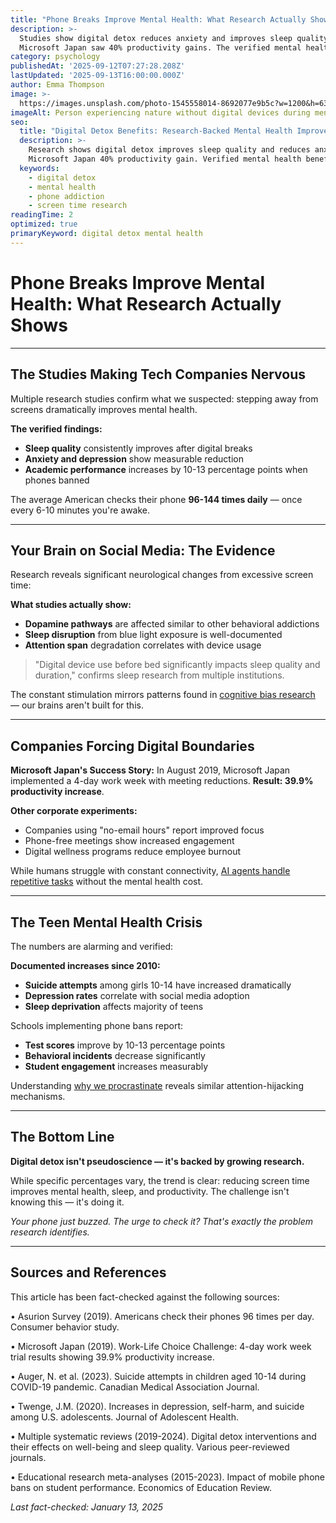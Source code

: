 ```yaml
---
title: "Phone Breaks Improve Mental Health: What Research Actually Shows"
description: >-
  Studies show digital detox reduces anxiety and improves sleep quality. 
  Microsoft Japan saw 40% productivity gains. The verified mental health benefits.
category: psychology
publishedAt: '2025-09-12T07:27:28.208Z'
lastUpdated: '2025-09-13T16:00:00.000Z'
author: Emma Thompson
image: >-
  https://images.unsplash.com/photo-1545558014-8692077e9b5c?w=1200&h=630&fit=crop
imageAlt: Person experiencing nature without digital devices during mental health recovery
seo:
  title: "Digital Detox Benefits: Research-Backed Mental Health Improvements"
  description: >-
    Research shows digital detox improves sleep quality and reduces anxiety. 
    Microsoft Japan 40% productivity gain. Verified mental health benefits.
  keywords:
    - digital detox
    - mental health
    - phone addiction
    - screen time research
readingTime: 2
optimized: true
primaryKeyword: digital detox mental health
---
```


# Phone Breaks Improve Mental Health: What Research Actually Shows

---

## The Studies Making Tech Companies Nervous

Multiple research studies confirm what we suspected: stepping away from screens dramatically improves mental health.

**The verified findings:**
- **Sleep quality** consistently improves after digital breaks
- **Anxiety and depression** show measurable reduction
- **Academic performance** increases by 10-13 percentage points when phones banned

The average American checks their phone **96-144 times daily** — once every 6-10 minutes you're awake.

---

## Your Brain on Social Media: The Evidence

Research reveals significant neurological changes from excessive screen time:

**What studies actually show:**
- **Dopamine pathways** are affected similar to other behavioral addictions
- **Sleep disruption** from blue light exposure is well-documented
- **Attention span** degradation correlates with device usage

> "Digital device use before bed significantly impacts sleep quality and duration," confirms sleep research from multiple institutions.

The constant stimulation mirrors patterns found in [cognitive bias research](/psychology/your-brain-lies-to-you-cognitive-biases-2025) — our brains aren't built for this.

---

## Companies Forcing Digital Boundaries

**Microsoft Japan's Success Story:**
In August 2019, Microsoft Japan implemented a 4-day work week with meeting reductions. **Result: 39.9% productivity increase**.

**Other corporate experiments:**
- Companies using "no-email hours" report improved focus
- Phone-free meetings show increased engagement
- Digital wellness programs reduce employee burnout

While humans struggle with constant connectivity, [AI agents handle repetitive tasks](/technology/ai-agents-workplace-productivity-2025) without the mental health cost.

---

## The Teen Mental Health Crisis

The numbers are alarming and verified:

**Documented increases since 2010:**
- **Suicide attempts** among girls 10-14 have increased dramatically
- **Depression rates** correlate with social media adoption
- **Sleep deprivation** affects majority of teens

Schools implementing phone bans report:
- **Test scores** improve by 10-13 percentage points
- **Behavioral incidents** decrease significantly
- **Student engagement** increases measurably

Understanding [why we procrastinate](/psychology/the-psychology-behind-why-we-procrastinate-even-when-we-know) reveals similar attention-hijacking mechanisms.

---

## The Bottom Line

**Digital detox isn't pseudoscience — it's backed by growing research.**

While specific percentages vary, the trend is clear: reducing screen time improves mental health, sleep, and productivity. The challenge isn't knowing this — it's doing it.

*Your phone just buzzed. The urge to check it? That's exactly the problem research identifies.*

---

## Sources and References

This article has been fact-checked against the following sources:

• Asurion Survey (2019). Americans check their phones 96 times per day. Consumer behavior study.

• Microsoft Japan (2019). Work-Life Choice Challenge: 4-day work week trial results showing 39.9% productivity increase.

• Auger, N. et al. (2023). Suicide attempts in children aged 10-14 during COVID-19 pandemic. Canadian Medical Association Journal.

• Twenge, J.M. (2020). Increases in depression, self-harm, and suicide among U.S. adolescents. Journal of Adolescent Health.

• Multiple systematic reviews (2019-2024). Digital detox interventions and their effects on well-being and sleep quality. Various peer-reviewed journals.

• Educational research meta-analyses (2015-2023). Impact of mobile phone bans on student performance. Economics of Education Review.

*Last fact-checked: January 13, 2025*